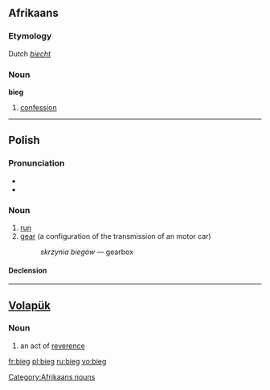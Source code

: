 ==Afrikaans==

===Etymology===
Dutch ''[[biecht]]''

===Noun===
'''bieg'''

#[[confession]]

[[Category:Afrikaans nouns]]

----

==Polish==

===Pronunciation===
* {{IPA|[bʲɛk]|lang=pl}}
* {{audio|pl-bieg.ogg|audio}}

===Noun===
{{infl|pl|noun|g=m}}

# [[run]]
# [[gear]] (a configuration of the transmission of an motor car)
#:''skrzynia biegów'' — gearbox

====Declension====
{{pl-decl-noun
|bieg|biegi
|biegu|biegów
|biegowi|biegom
|bieg|biegi
|biegiem|biegami
|biegu|biegach
|biegu|biegi
}}

----

==[[Volapük]]==

===Noun===
{{infl|vo|noun}}
 
# an act of [[reverence]]

[[fr:bieg]]
[[pl:bieg]]
[[ru:bieg]]
[[vo:bieg]]